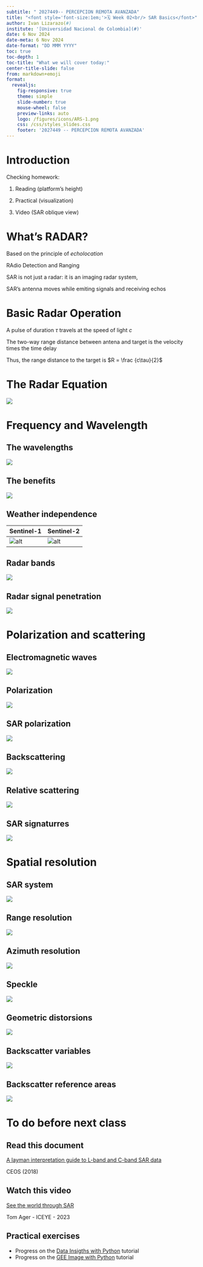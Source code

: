 ```yaml
---
subtitle: " 2027449-- PERCEPCION REMOTA AVANZADA"
title: "<font style='font-size:1em;'>🗓️ Week 02<br/> SAR Basics</font>"
author: Ivan Lizarazo(#)
institute: '[Universidad Nacional de Colombia](#)'
date: 6 Nov 2024
date-meta: 6 Nov 2024
date-format: "DD MMM YYYY"
toc: true
toc-depth: 1
toc-title: "What we will cover today:"
center-title-slide: false
from: markdown+emoji
format:
  revealjs: 
    fig-responsive: true
    theme: simple
    slide-number: true
    mouse-wheel: false
    preview-links: auto
    logo: /figures/icons/ARS-1.png
    css: /css/styles_slides.css
    footer: '2027449 -- PERCEPCION REMOTA AVANZADA'
---
```


# Introduction

Checking homework:

1. Reading (platform's height)

2. Practical (visualization)

3. Video (SAR oblique view)


# What's RADAR?

Based on the principle of *echolocation*

RAdio Detection and Ranging

SAR is not just a radar: it is an imaging radar system,

SAR's antenna moves while emiting signals and receiving  echos

# Basic Radar Operation

A pulse of duration $\tau$ travels at the speed of light $c$

The two-way range distance between antena and target is the velocity times the time delay

Thus, the range distance to the target is $R = \frac {c\tau}{2}$

# The Radar Equation

![](figures/radar_equation.png)

# Frequency and Wavelength

## The wavelengths
![](figures/radar_longs.png)

## The benefits

![](figures/benefits.png)

## Weather independence

Sentinel-1 | Sentinel-2
- | - 
![alt](figures/sentinel1.gif) | ![alt](figures/sentinel2.gif)

## Radar bands

![](figures/radar_bands.png)

## Radar signal penetration

![](figures/penetration.png)

# Polarization and scattering

## Electromagnetic waves

![](figures/em_waves.png)

## Polarization

![](figures/polarization.png)

## SAR polarization

![](figures/sar_polarization.png)

## Backscattering

![](figures/scatterers.png)

## Relative scattering

![](figures/relative.png)

## SAR signaturres

![](figures/pol_signatures.png)

# Spatial resolution

## SAR system

![](figures/sar_system.png)

## Range resolution

![](figures/range_res.png)

## Azimuth resolution

![](figures/azi_res.png)

## Speckle

![](figures/speckle.png)

## Geometric distorsions

![](figures/geometric.png)

## Backscatter variables

![](figures/table_variables.png)

## Backscatter reference areas

![](figures/back_variables.png)

# To do before next class 

## Read this document

[A layman interpretation guide to L-band and C-band SAR data](https://ceos.org/ard/files/Laymans_SAR_Interpretation_Guide_2.0.pdf) 

CEOS (2018) 

## Watch this video

[See the world through SAR](https://www.iceye.com/vos-talk2-video-page) 

Tom Ager - ICEYE -  2023

## Practical exercises

- Progress on the [Data Insigths with Python](https://jenfly.github.io/llc-python-resources/next-steps.html) tutorial
- Progress on the [GEE Image with Python]() tutorial